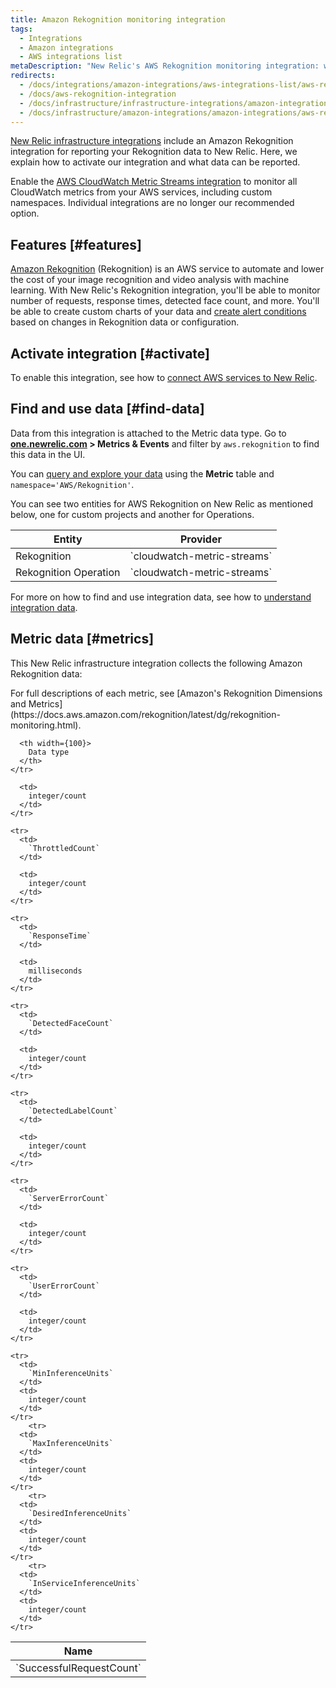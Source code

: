 ```yaml
---
title: Amazon Rekognition monitoring integration
tags:
  - Integrations
  - Amazon integrations
  - AWS integrations list
metaDescription: "New Relic's AWS Rekognition monitoring integration: what data it reports, and how to enable it."
redirects:
  - /docs/integrations/amazon-integrations/aws-integrations-list/aws-rekognition-monitoring-integration
  - /docs/aws-rekognition-integration
  - /docs/infrastructure/infrastructure-integrations/amazon-integrations/aws-rekognition-integration
  - /docs/infrastructure/amazon-integrations/amazon-integrations/aws-rekognition-monitoring-integration
---
```


[New Relic infrastructure integrations](/docs/infrastructure/integrations-getting-started/getting-started/introduction-infrastructure-integrations) include an Amazon Rekognition integration for reporting your Rekognition data to New Relic. Here, we explain how to activate our integration and what data can be reported.

Enable the [AWS CloudWatch Metric Streams integration](/docs/infrastructure/amazon-integrations/aws-integrations-list/aws-metric-stream/) to monitor all CloudWatch metrics from your AWS services, including custom namespaces. Individual integrations are no longer our recommended option.

## Features [#features] 

[Amazon Rekognition](https://aws.amazon.com/rekognition/) (Rekognition) is an AWS service to automate and lower the cost of your image recognition and video analysis with machine learning. With New Relic's Rekognition integration, you'll be able to monitor number of requests, response times, detected face count, and more. You'll be able to create custom charts of your data and [create alert conditions](/docs/infrastructure/new-relic-infrastructure/infrastructure-alert-conditions/infrastructure-alerts-add-edit-or-view-host-alert-information) based on changes in Rekognition data or configuration.

## Activate integration [#activate]

To enable this integration, see how to [connect AWS services to New Relic](/docs/infrastructure/amazon-integrations/connect/aws-metric-stream/#set-up-metric-stream).

## Find and use data [#find-data]

Data from this integration is attached to the Metric data type. Go to **[one.newrelic.com](https://one.newrelic.com/all-capabilities) > Metrics & Events** and filter by `aws.rekognition` to find this data in the UI.

You can [query and explore your data](/docs/using-new-relic/data/understand-data/query-new-relic-data) using the **Metric** table and `namespace='AWS/Rekognition'`.

You can see two entities for AWS Rekognition on New Relic as mentioned below, one for custom projects and another for Operations.

<table>
  <thead>
    <tr>
      <th>
        Entity
      </th>
      <th>
        Provider
      </th>
    </tr>
  </thead>

  <tbody>
    <tr>
      <td>
        Rekognition
      </td>
      <td>
        `cloudwatch-metric-streams`
      </td>
    </tr>
    <tr>
      <td>
        Rekognition Operation
      </td>
      <td>
        `cloudwatch-metric-streams`
      </td>
    </tr>
  </tbody>
</table>


For more on how to find and use integration data, see how to [understand integration data](/docs/infrastructure/integrations/find-use-infrastructure-integration-data).

## Metric data [#metrics]

This New Relic infrastructure integration collects the following Amazon Rekognition data:

<Callout variant="tip">
  For full descriptions of each metric, see [Amazon's Rekognition Dimensions and Metrics](https://docs.aws.amazon.com/rekognition/latest/dg/rekognition-monitoring.html).
</Callout>

<table>
  <thead>
    <tr>
      <th width={200}>
        Name
      </th>

      <th width={100}>
        Data type
      </th>
    </tr>
  </thead>

  <tbody>
    <tr>
      <td>
        `SuccessfulRequestCount`
      </td>

      <td>
        integer/count
      </td>
    </tr>

    <tr>
      <td>
        `ThrottledCount`
      </td>

      <td>
        integer/count
      </td>
    </tr>

    <tr>
      <td>
        `ResponseTime`
      </td>

      <td>
        milliseconds
      </td>
    </tr>

    <tr>
      <td>
        `DetectedFaceCount`
      </td>

      <td>
        integer/count
      </td>
    </tr>

    <tr>
      <td>
        `DetectedLabelCount`
      </td>

      <td>
        integer/count
      </td>
    </tr>

    <tr>
      <td>
        `ServerErrorCount`
      </td>

      <td>
        integer/count
      </td>
    </tr>

    <tr>
      <td>
        `UserErrorCount`
      </td>

      <td>
        integer/count
      </td>
    </tr>

    <tr>
      <td>
        `MinInferenceUnits`
      </td>
      <td>
        integer/count
      </td>
    </tr>
        <tr>
      <td>
        `MaxInferenceUnits`
      </td>
      <td>
        integer/count
      </td>
    </tr>
        <tr>
      <td>
        `DesiredInferenceUnits`
      </td>
      <td>
        integer/count
      </td>
    </tr>
        <tr>
      <td>
        `InServiceInferenceUnits`
      </td>
      <td>
        integer/count
      </td>
    </tr>
  </tbody>
</table>
